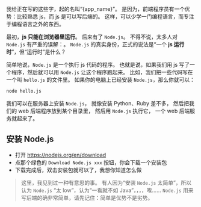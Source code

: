 
<Layout title='第零章 最重要的一章'>
  我给正在写的这些字，起的名叫“{app_name}”。
  是因为，前端程序员有一个优势：比较熟悉 js，而 js 是可以写后端的。
  这样，可以少学一门编程语言，而专注于编程语言之外的东西。

  最初，**js 只能在浏览器里运行**。
  后来有了 `Node.js`。
  不得不说，太多人对 `Node.js` 有严重的误解：<Wrong content='Node.js 是一个 js 框架' />。
  `Node.js` 的真实身份，正式的说法是“一个 **js 运行时**”，但“运行时”是什么？
  
  简单地说，`Node.js` 是一个执行 js 代码的程序。
  也就是说，如果我们用 js 写了一个程序，然后就可以用 `Node.js` 让这个程序跑起来。
  比如，我们把一些代码写在一个叫 `hello.js` 的文件里。
  如果你的电脑上已经安装 `Node.js`，那么你就可以：
  ``` bash
  node hello.js
  ```

  我们可以在服务器上安装 `Node.js`，
  就像安装 Python、Ruby 差不多，
  然后把我们的 web 后端程序放到某个目录里，
  然后用 `Node.js` 执行它，
  一个 web 后端服务就起来了。

  ## 安装 Node.js
  + 打开 https://nodejs.org/en/download
  + 点那个绿色的 `Download Node.js xxx` 按钮，你会下载一个安装包
  + 下载完成后，双击安装包就可以了，我想你知道怎么做

  > 这里，我见到过一种有意思的事。
  > 有人因为“安装 `Node.js` 太简单”，所以认为 `Node.js` “太 low”，认为“一看就不如 Java”，，，，唉……
  > `Node.js` 用来写后端的确非常简单，请先记住：简单是优势不是劣势。
</Layout>
